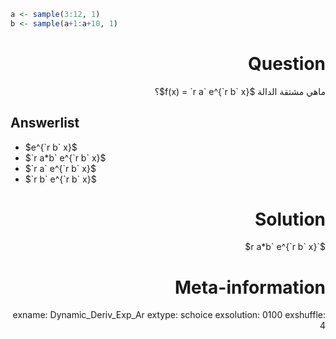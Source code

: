 ```{r data generation, echo = FALSE, results = "hide"}
a <- sample(3:12, 1) 
b <- sample(a+1:a+10, 1) 
```

Question
========
<style>
h1 {
    direction: rtl;
  }
p {
  direction: rtl;
}
</style>
  
ماهي مشتقة الدالة $f(x) = `r a` e^{`r b` x}$؟
  
Answerlist
---------- 
* $e^{`r b` x}$
* $`r a*b` e^{`r b` x}$
* $`r a` e^{`r b` x}$
* $`r b` e^{`r b` x}$

Solution
=========
$`r a*b` e^{`r b` x}$
 
Meta-information
================
exname: Dynamic_Deriv_Exp_Ar
extype: schoice
exsolution: 0100
exshuffle: 4
